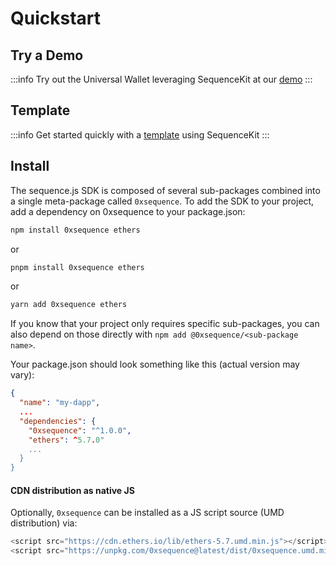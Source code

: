 # Quickstart

## Try a Demo

:::info
Try out the Universal Wallet leveraging SequenceKit at our [demo](https://0xsequence.github.io/kit/)
:::

## Template

:::info
Get started quickly with a [template](https://github.com/0xsequence/kit/tree/master/examples/react) using SequenceKit
:::

## Install

The sequence.js SDK is composed of several sub-packages combined into a single meta-package called `0xsequence`.
To add the SDK to your project, add a dependency on 0xsequence to your package.json:

```sh
npm install 0xsequence ethers
```

or

```sh
pnpm install 0xsequence ethers
```

or

```sh
yarn add 0xsequence ethers
```

If you know that your project only requires specific sub-packages, you can also depend on those directly with
`npm add @0xsequence/<sub-package name>`.

Your package.json should look something like this (actual version may vary):

```json
{
  "name": "my-dapp",
  ...
  "dependencies": {
    "0xsequence": "^1.0.0",
    "ethers": ^5.7.0"
    ...
  }
}
```

#### CDN distribution as native JS

Optionally, `0xsequence` can be installed as a JS script source (UMD distribution) via:

```js
<script src="https://cdn.ethers.io/lib/ethers-5.7.umd.min.js"></script>
<script src="https://unpkg.com/0xsequence@latest/dist/0xsequence.umd.min.js"></script>
```
